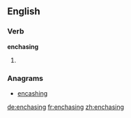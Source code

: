 ==English==

===Verb===
'''enchasing'''

# {{present participle of|enchase}}

===Anagrams===
* [[encashing#English|encashing]]

[[de:enchasing]]
[[fr:enchasing]]
[[zh:enchasing]]